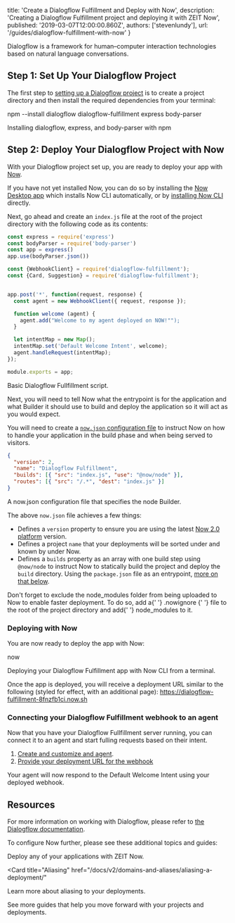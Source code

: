 
  title: 'Create a Dialogflow Fulfillment and Deploy with Now',
  description: 'Creating a Dialogflow Fulfillment project and deploying it with ZEIT Now',
  published: '2019-03-07T12:00:00.860Z',
  authors: ['stevenlundy'],
  url: '/guides/dialogflow-fulfillment-with-now'
}

Dialogflow is a framework for human–computer interaction technologies based on natural language conversations.

## Step 1: Set Up Your Dialogflow Project

The first step to [setting up a Dialogflow project](https://nextjs.org/learn) is to create a project directory and then install the required dependencies from your terminal:

<TerminalInput>npm --install dialogflow dialogflow-fulfillment express body-parser</TerminalInput>
<Caption>Installing dialogflow, express, and body-parser with npm</Caption>

## Step 2: Deploy Your Dialogflow Project with Now

With your Dialogflow project set up, you are ready to deploy your app with [Now](/now).

If you have not yet installed Now, you can do so by installing the [Now Desktop app](/docs/v2/getting-started/installation/#now-desktop) which installs Now CLI automatically, or by [installing Now CLI](/docs/v2/getting-started/installation/#now-cli) directly.

Next, go ahead and create an `index.js` file at the root of the project directory with the following code as its contents:

```js
const express = require('express')
const bodyParser = require('body-parser')
const app = express()
app.use(bodyParser.json())

const {WebhookClient} = require('dialogflow-fulfillment');
const {Card, Suggestion} = require('dialogflow-fulfillment');


app.post('*', function(request, response) {
  const agent = new WebhookClient({ request, response });

  function welcome (agent) {
    agent.add("Welcome to my agent deployed on NOW!"");
  }

  let intentMap = new Map();
  intentMap.set('Default Welcome Intent', welcome);
  agent.handleRequest(intentMap);
});

module.exports = app;
```

<Caption>
  Basic Dialogflow Fullfillment script.
</Caption>

Next, you will need to tell Now what the entrypoint is for the application and what Builder it should use to build and deploy the application so it will act as you would expect.

You will need to create a [`now.json` configuration file](https://zeit.co/docs/v2/deployments/configuration) to instruct Now on how to handle your application in the build phase and when being served to visitors.

```json
{
  "version": 2,
  "name": "Dialogflow Fulfillment",
  "builds": [{ "src": "index.js", "use": "@now/node" }],
  "routes": [{ "src": "/.*", "dest": "index.js" }]
}
```

<Caption>
  A <InlineCode>now.json</InlineCode> configuration file that specifies the
  node Builder.
</Caption>

The above `now.json` file achieves a few things:

- Defines a `version` property to ensure you are using the latest [Now 2.0 platform](/docs/v2/platform/overview) version.
- Defines a project `name` that your deployments will be sorted under and known by under Now.
- Defines a `builds` property as an array with one build step using `@now/node` to instruct Now to statically build the project and deploy the `build` directory. Using the `package.json` file as an entrypoint, [more on that below](#build-instruction).

<Note>
  Don't forget to exclude the <InlineCode>node_modules</InlineCode> folder from
  being uploaded to Now to enable faster deployment. To do so, add a{' '}
  <GenericLink href="/guides/prevent-uploading-sourcepaths-with-nowignore/">
    .nowignore
  </GenericLink>{' '}
  file to the root of the project directory and add{' '}
  <InlineCode>node_modules</InlineCode> to it.
</Note>

### Deploying with Now

You are now ready to deploy the app with Now:

<TerminalInput>now</TerminalInput>
<Caption>Deploying your Dialogflow Fulfillment app with Now CLI from a terminal.</Caption>

Once the app is deployed, you will receive a deployment URL similar to the following (styled for effect, with an additional page): https://dialogflow-fulfillment-8fnzfb1ci.now.sh

### Connecting your Dialogflow Fulfillment webhook to an agent

Now that you have your Dialogflow Fullfillment server running, you can connect it to an agent and start fulling requests based on their intent.

 1. [Create and customize and agent](https://dialogflow.com/docs/tutorial-build-an-agent/create-customize-agent).
 2. [Provide your deployment URL for the webhook](https://dialogflow.com/docs/fulfillment/configure)

Your agent will now respond to the Default Welcome Intent using your deployed webhook.

## Resources

For more information on working with Dialogflow, please refer to [the Dialogflow documentation](https://dialogflow.com/docs).

To configure Now further, please see these additional topics and guides:

<Card title="Deploying Basics" href="/docs/v2/deployments/basics">
  Deploy any of your applications with ZEIT Now.
</Card>

<Card
  title="Aliasing"
  href="/docs/v2/domains-and-aliases/aliasing-a-deployment/"
>
  Learn more about aliasing to your deployments.
</Card>

<Card title="More Guides" href="/guides">
  See more guides that help you move forward with your projects and deployments.
</Card>

